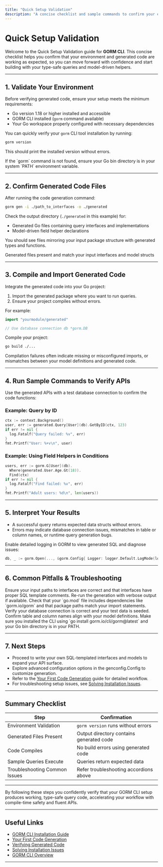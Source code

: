 ```yaml
---
title: "Quick Setup Validation"
description: "A concise checklist and sample commands to confirm your environment and generated code are functional, so users can quickly verify their progress and move forward with confidence."
---
```


# Quick Setup Validation

Welcome to the Quick Setup Validation guide for **GORM CLI**. This concise checklist helps you confirm that your environment and generated code are working as expected, so you can move forward with confidence and start building with your type-safe queries and model-driven helpers.

---

## 1. Validate Your Environment

Before verifying generated code, ensure your setup meets the minimum requirements:

- Go version 1.18 or higher installed and accessible
- GORM CLI installed (`gorm` command available)
- Your Go workspace properly configured with necessary dependencies

You can quickly verify your `gorm` CLI tool installation by running:

```bash
gorm version
```

This should print the installed version without errors.

<Tip>
If the `gorm` command is not found, ensure your Go bin directory is in your system `PATH` environment variable.
</Tip>

---

## 2. Confirm Generated Code Files

After running the code generation command:

```bash
gorm gen -i ./path_to_interfaces -o ./generated
```

Check the output directory (`./generated` in this example) for:

- Generated Go files containing query interfaces and implementations
- Model-driven field helper declarations

You should see files mirroring your input package structure with generated types and functions.

<Check>
Generated files present and match your input interfaces and model structs
</Check>

---

## 3. Compile and Import Generated Code

Integrate the generated code into your Go project:

1. Import the generated package where you want to run queries.
2. Ensure your project compiles without errors.

For example:

```go
import "yourmodule/generated"

// Use database connection db *gorm.DB
```

Compile your project:

```bash
go build ./...
```

<Warning>
Compilation failures often indicate missing or misconfigured imports, or mismatches between your model definitions and generated code.
</Warning>

---

## 4. Run Sample Commands to Verify APIs

Use the generated APIs with a test database connection to confirm the code functions:

### Example: Query by ID

```go
ctx := context.Background()
user, err := generated.Query[User](db).GetByID(ctx, 123)
if err != nil {
  log.Fatalf("Query failed: %v", err)
}
fmt.Printf("User: %+v\n", user)
```

### Example: Using Field Helpers in Conditions

```go
users, err := gorm.G[User](db).
  Where(generated.User.Age.Gt(18)).
  Find(ctx)
if err != nil {
  log.Fatalf("Find failed: %v", err)
}
fmt.Printf("Adult users: %d\n", len(users))
```

---

## 5. Interpret Your Results

- A successful query returns expected data structs without errors.
- Errors may indicate database connection issues, mismatches in table or column names, or runtime query generation bugs.

<Tip>
Enable detailed logging in GORM to view generated SQL and diagnose issues:

```go
db, _ := gorm.Open(..., &gorm.Config{ Logger: logger.Default.LogMode(logger.Info) })
```
</Tip>

---

## 6. Common Pitfalls & Troubleshooting

<AccordionGroup title="Common Setup Validation Issues">
<Accordion title="Generated Code Not Found or Empty">
Ensure your input paths to interfaces are correct and that interfaces have proper SQL template comments. Re-run the generation with verbose output if available.
</Accordion>
<Accordion title="Compile Errors Related to Missing Imports">
Check that your `go.mod` file includes dependencies like `gorm.io/gorm` and that package paths match your import statements.
</Accordion>
<Accordion title="Runtime Query Errors or Empty Results">
Verify your database connection is correct and your test data is seeded. Confirm table and column names align with your model definitions.
</Accordion>
<Accordion title="Command Not Found: gorm">
Make sure you installed the CLI using `go install gorm.io/cli/gorm@latest` and your Go bin directory is in your PATH.
</Accordion>
</AccordionGroup>

---

## 7. Next Steps

- Proceed to write your own SQL-templated interfaces and models to expand your API surface.
- Explore advanced configuration options in the genconfig.Config to customize generation.
- Refer to the [Your First Code Generation](../first_code_generation/generating_code) guide for detailed workflow.
- For troubleshooting setup issues, see [Solving Installation Issues](../troubleshooting_and_faq/common_installation_issues).

---

## Summary Checklist

| Step                          | Confirmation                              |
|-------------------------------|------------------------------------------|
| Environment Validation         | `gorm version` runs without errors       |
| Generated Files Present        | Output directory contains generated code |
| Code Compiles                  | No build errors using generated code     |
| Sample Queries Execute         | Queries return expected data              |
| Troubleshooting Common Issues  | Refer troubleshooting accordions above   |

---

By following these steps you confidently verify that your GORM CLI setup produces working, type-safe query code, accelerating your workflow with compile-time safety and fluent APIs.

---

## Useful Links

- [GORM CLI Installation Guide](../installation_prerequisites/installing_cli)
- [Your First Code Generation](../first_code_generation/generating_code)
- [Verifying Generated Code](../first_code_generation/verifying_generated_code)
- [Solving Installation Issues](../troubleshooting_and_faq/common_installation_issues)
- [GORM CLI Overview](../../overview/introduction-and-value/what-is-gorm-cli)


---